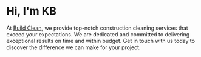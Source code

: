 # Hi, I'm KB

At [Build Clean](https://builder.bookipi.com/pages/build-clean), we provide top-notch construction cleaning services that exceed your expectations. We are dedicated and committed to delivering exceptional results on time and within budget. Get in touch with us today to discover the difference we can make for your project.

